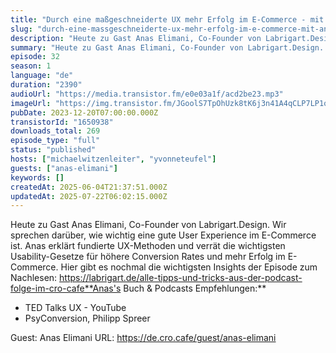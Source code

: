 ```yaml
---
title: "Durch eine maßgeschneiderte UX mehr Erfolg im E-Commerce - mit Anas Elimani "
slug: "durch-eine-massgeschneiderte-ux-mehr-erfolg-im-e-commerce-mit-anas-elimani"
description: "Heute zu Gast Anas Elimani, Co-Founder von Labrigart.Design. Wir sprechen darüber, wie wichtig eine gute User Experience im E-Commerce ist. Anas erklärt fundierte UX-Methoden und verrät die wichtigsten Usability-Gesetze für höhere Conversion Rates und mehr Erfolg im E-Commerce. Hier gibt es nochmal die wichtigsten Insights der Episode zum Nachlesen: https://labrigart.de/alle-tipps-und-tricks-aus-der-podcast-folge-im-cro-cafe**Anas's Buch & Podcasts Empfehlungen:**\n\n- TED Talks UX - YouTube\n- PsyConversion, Philipp Spreer\n\n Guest: Anas Elimani URL: https://de.cro.cafe/guest/anas-elimani"
summary: "Heute zu Gast Anas Elimani, Co-Founder von Labrigart.Design. Wir sprechen darüber, wie wichtig eine gute User Experience im E-Commerce ist. Anas erklärt fundierte UX-Methoden und verrät die wichtigsten Usability-Gesetze für höhere Conversion Rates und mehr Erfolg im E-Commerce. Hier gibt es nochmal die wichtigsten Insights der Episode zum Nachlesen: https://labrigart.de/alle-tipps-und-tricks-aus-der-podcast-folge-im-cro-cafeAnas's Buch & Podcasts Empfehlungen:TED Talks UX - YouTubePsyConversion, Philipp Spreer Guest: Anas Elimani URL: https://de.cro.cafe/guest/anas-elimani"
episode: 32
season: 1
language: "de"
duration: "2390"
audioUrl: "https://media.transistor.fm/e0e03a1f/acd2be23.mp3"
imageUrl: "https://img.transistor.fm/JGoolS7TpOhUzk8tK6j3n41A4qCLP7LP1o60EWgPEwg/rs:fill:3000:3000:1/q:60/aHR0cHM6Ly9pbWct/dXBsb2FkLXByb2R1/Y3Rpb24udHJhbnNp/c3Rvci5mbS84YWY0/MmRlMmFkNDIxNTdi/YWE5YzZlN2U2Y2Yx/Y2U2OC5wbmc.webp"
pubDate: 2023-12-20T07:00:00.000Z
transistorId: "1650938"
downloads_total: 269
episode_type: "full"
status: "published"
hosts: ["michaelwitzenleiter", "yvonneteufel"]
guests: ["anas-elimani"]
keywords: []
createdAt: 2025-06-04T21:37:51.000Z
updatedAt: 2025-07-22T06:02:15.000Z
---
```


Heute zu Gast Anas Elimani, Co-Founder von Labrigart.Design. Wir sprechen darüber, wie wichtig eine gute User Experience im E-Commerce ist. Anas erklärt fundierte UX-Methoden und verrät die wichtigsten Usability-Gesetze für höhere Conversion Rates und mehr Erfolg im E-Commerce. Hier gibt es nochmal die wichtigsten Insights der Episode zum Nachlesen: https://labrigart.de/alle-tipps-und-tricks-aus-der-podcast-folge-im-cro-cafe**Anas's Buch & Podcasts Empfehlungen:**

- TED Talks UX - YouTube
- PsyConversion, Philipp Spreer

 Guest: Anas Elimani URL: https://de.cro.cafe/guest/anas-elimani
